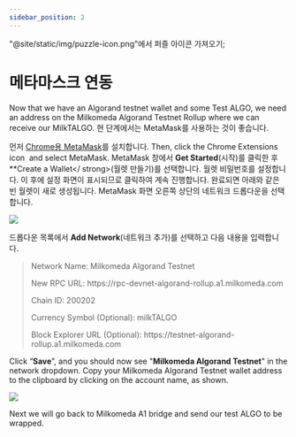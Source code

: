 ```yaml
---
sidebar_position: 2
---
```


"@site/static/img/puzzle-icon.png"에서 퍼즐 아이콘 가져오기;

# 메타마스크 연동

Now that we have an Algorand testnet wallet and some Test ALGO, we need an address on the Milkomeda Algorand Testnet Rollup where we can receive our MilkTALGO. 현 단계에서는 MetaMask를 사용하는 것이 좋습니다.

먼저 [Chrome용 MetaMask](https://chrome.google.com/webstore/detail/metamask/nkbihfbeogaeaoehlefnkodbefgpgknn)를 설치합니다. Then, click the Chrome Extensions icon <img src={puzzleIcon} alt="" className="img-icon" /> and select MetaMask. MetaMask 창에서 **Get Started**(시작)를 클릭한 후 **Create a Wallet</ strong>(월렛 만들기)를 선택합니다. 월렛 비밀번호를 설정합니다. 이 후에 설정 화면이 표시되므로 클릭하여 계속 진행합니다. 완료되면 아래와 같은 빈 월렛이 새로 생성됩니다. MetaMask 화면 오른쪽 상단의 네트워크 드롭다운을 선택합니다.</p>

![](/img/algorand-eth.png)

드롭다운 목록에서 **Add Network**(네트워크 추가)를 선택하고 다음 내용을 입력합니다.

> Network Name: Milkomeda Algorand Testnet
> 
> <p> New RPC URL: https://rpc-devnet-algorand-rollup.a1.milkomeda.com </p>
> 
> Chain ID: 200202
> 
> Currency Symbol (Optional): milkTALGO
> 
> <p> Block Explorer URL (Optional): https://testnet-algorand-rollup.a1.milkomeda.com </p>
Click “**Save**”, and you should now see "**Milkomeda Algorand Testnet**" in the network dropdown. Copy your Milkomeda Algorand Testnet wallet address to the clipboard by clicking on the account name, as shown.

![](/img/algorand-milk.png)

Next we will go back to Milkomeda A1 bridge and send our test ALGO to be wrapped.
